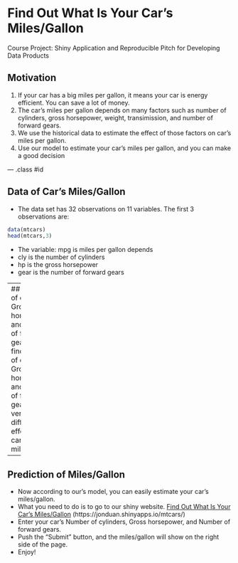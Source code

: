 
Find Out What Is Your Car's Miles/Gallon
======

Course Project: Shiny Application and Reproducible Pitch for Developing Data Products



## Motivation

1. If your car has a big miles per gallon, it means your car is energy efficient. You can save a lot of money.
2. The car's miles per gallon depends on many factors such as number of cylinders, gross horsepower, weight, transimission, and number of forward gears.
3. We use the historical data to estimate the effect of those factors on car's miles per gallon.
4. Use our model to estimate your car's miles per gallon, and you can make a good decision

--- .class #id 

## Data of Car's Miles/Gallon

- The data set has 32 observations on 11 variables. The first 3 observations are:
```r
data(mtcars)
head(mtcars,3)
```
- The variable: mpg is miles per gallon depends
 - cly is the number of cylinders
 - hp is the gross horsepower
 - gear is the number of forward gears

---
## Number of cylinders, Gross horsepower, and Number of forward gears
- We find Number of cylinders, Gross horsepower, and Number of forward gears have very different effect on car's miles/gallon
```r
fit <- lm(mpg ~ cyl+hp+gear, data=mtcars)
coef(fit)
```
- From the results, we know:  
 - More cylinders and gross horsepower decrease miles/gallon.
 - More forward gears increases miles/gallon.  


---
## Prediction of Miles/Gallon
- Now according to our's model, you can easily estimate your car's miles/gallon.
- What you need to do is to go to our shiny website. [Find Out What Is Your Car's Miles/Gallon] (https://jonduan.shinyapps.io/mtcars/)
- Enter your car's Number of cylinders, Gross horsepower, and Number of forward gears.
- Push the "Submit" button, and the miles/gallon will show on the right side of the page.
- Enjoy!
